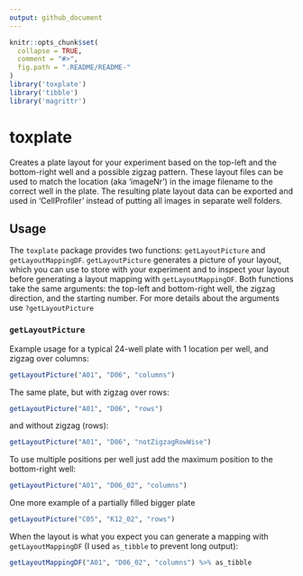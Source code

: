 ```yaml
---
output: github_document
---
```


<!-- README.md is generated from README.Rmd. Please edit that file -->

```r
knitr::opts_chunk$set(
  collapse = TRUE,
  comment = "#>",
  fig.path = ".README/README-"
)
library('toxplate')
library('tibble')
library('magrittr')
```

# toxplate

Creates a plate layout for your experiment based on the top-left
and the bottom-right well and a possible zigzag pattern. These layout files can
be used to match the location (aka 'imageNr') in the image filename to the correct
well in the plate. The resulting plate layout data can be exported and used in
'CellProfiler' instead of putting all images in separate well folders.

## Usage

The `toxplate` package provides two functions: `getLayoutPicture` and `getLayoutMappingDF`. `getLayoutPicture` generates a picture of your layout, which you can use to store with your experiment and to inspect your layout before generating a layout mapping with `getLayoutMappingDF`. Both functions take the same arguments: the top-left and bottom-right well, the zigzag direction, and the starting number. For more details about the arguments use `?getLayoutPicture`

### `getLayoutPicture`

Example usage for a typical 24-well plate with 1 location per well, and zigzag over columns:

```r
getLayoutPicture("A01", "D06", "columns")
```

The same plate, but with zigzag over rows:

```r
getLayoutPicture("A01", "D06", "rows")
```

and without zigzag (rows):

```r
getLayoutPicture("A01", "D06", "notZigzagRowWise")
```

To use multiple positions per well just add the maximum position to the bottom-right well:

```r
getLayoutPicture("A01", "D06_02", "columns")
```

One more example of a partially filled bigger plate

```r
getLayoutPicture("C05", "K12_02", "rows")
```

When the layout is what you expect you can generate a mapping with `getLayoutMappingDF` (I used `as_tibble` to prevent long output):

```r
getLayoutMappingDF("A01", "D06_02", "columns") %>% as_tibble
```

